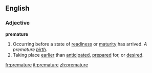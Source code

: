 ==English==
===Adjective===
'''premature'''
#Occurring before a state of [[readiness]] or [[maturity]] has arrived. ''A premature [[birth]].''
#Taking place [[earlier]] than [[anticipated]], [[prepared]] for, or [[desired]].

[[fr:premature]]
[[it:premature]]
[[zh:premature]]